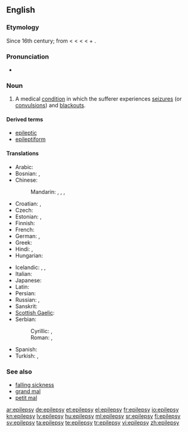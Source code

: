 ==English==
{{wikipedia}}

===Etymology===
Since 16th century; from {{etyl|fro|en}} {{term|epilepsie|lang=fro}} < {{etyl|la}} {{term|epilepsia|epilēpsia|lang=la}} < {{etyl|grc|en}} {{term|ἐπιληψία|tr=epilēpsia|lang=grc|sc=polytonic}} < {{term|ἐπιλαμβάνω||I seize|tr=epilambanō|lang=grc|sc=polytonic}} < {{term|ἐπί||upon|tr=epi|lang=grc|sc=polytonic}} + {{term|λαμβάνω||I take|tr=lambanō|lang=grc|sc=polytonic}}.

===Pronunciation===
* {{IPA|/ˈɛpɪlɛpsi/}}

===Noun===
{{en-noun|epilepsies}}

# {{pathology}} A medical [[condition]] in which the sufferer experiences [[seizure]]s (or [[convulsion]]s) and [[blackout]]s.

====Derived terms====
* [[epileptic]]
* [[epileptiform]]

====Translations====
{{trans-top|a medical condition}}
* Arabic: {{t-|ar|صرع|m|tr=Sar3}}
* Bosnian: {{t-|bs|epilepsija|f}}, {{t-|bs|padavica|f}}
* Chinese:
*: Mandarin: {{t|cmn|癲癇|sc=Hani}},  {{t|cmn|癫痫|tr=diānxián|sc=Hani}}, {{t|cmn|癲癇癥|sc=Hani}},  {{t|cmn|癫痫症|tr=diānxiánzhèng|sc=Hani}}
* Croatian: {{t-|hr|epilepsija|f|alt=epilèpsija}}, {{t-|hr|padavica|f|alt=pȁdavica}}
* Czech: {{t-|cs|epilepsie|f}}
* Estonian: {{t|et|epilepsia}},  {{t|et|langetõbi}}
* Finnish: {{t+|fi|epilepsia}}
* French: {{t+|fr|épilepsie|f}}
* German: {{t+|de|Epilepsie|f}}, {{t-|de|Fallsucht|f}}
* Greek: {{t+|el|επιληψία|f}}
* Hindi: {{t-|hi|अपस्मार|tr=apasmār|xs=Hindi}},  {{t|hi|मिर्गी|tr=mirgī|xs=Hindi}}
* Hungarian: {{t+|hu|epilepszia}}
{{trans-mid}}
* Icelandic: {{t+|is|flogaveiki|f}},  {{t-|is|flog|n}},  {{t|is|niðurfallssýki|f}}
* Italian: {{t-|it|epilessia|f}}
* Japanese: {{t|ja|癲癇|tr=てんかん, tenkan}}
* Latin: {{t-|la|epilepsia|f|alt=epilēpsia}}
* Persian: {{t+|fa|صرع|tr=sar|xs=Persian}}
* Russian: {{t|ru|эпилепсия|f|tr=epilépsija}}, {{t|ru|падучая|f|tr=padúčaja}} {{qualifier|obsolete}}
* Sanskrit: {{t-|sa|अपस्मार|tr=apa-smāra|xs=Sanskrit}}
* [[Scottish Gaelic]]: {{t|gd|tuiteamas|m}}
* Serbian:
*: Cyrillic: {{t-|sr|епилепсија|f|sc=Cyrl}}, {{t-|sr|падавица|f|sc=Cyrl}}
*: Roman: {{t-|sr|epilepsija|f}}, {{t-|sr|padavica|f}}
* Spanish: {{t+|es|epilepsia|f}}
* Turkish: {{t+|tr|sara}},  {{t|tr|epilepsi}}
{{trans-bottom}}

===See also===
* [[falling sickness]]
* [[grand mal]]
* [[petit mal]]

[[ar:epilepsy]]
[[de:epilepsy]]
[[et:epilepsy]]
[[el:epilepsy]]
[[fr:epilepsy]]
[[io:epilepsy]]
[[kn:epilepsy]]
[[lv:epilepsy]]
[[hu:epilepsy]]
[[ml:epilepsy]]
[[sr:epilepsy]]
[[fi:epilepsy]]
[[sv:epilepsy]]
[[ta:epilepsy]]
[[te:epilepsy]]
[[tr:epilepsy]]
[[vi:epilepsy]]
[[zh:epilepsy]]